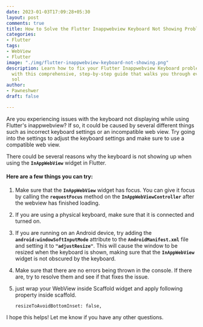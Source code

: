 ```yaml
---
date: 2023-01-03T17:09:28+05:30
layout: post
comments: true
title: How to Solve the Flutter Inappwebview Keyboard Not Showing Problem
categories:
- Flutter
tags:
- WebView
- Flutter
image: "./img/flutter-inappwebview-keyboard-not-showing.png"
description: Learn how to fix your Flutter Inappwebview Keyboard problem effortlessly
  with this comprehensive, step-by-step guide that walks you through every possible
  sol
author:
- Pawneshwer
draft: false

---
```

Are you experiencing issues with the keyboard not displaying while using Flutter's inappwebview? If so, it could be caused by several different things such as incorrect keyboard settings or an incompatible web view. Try going into the settings to adjust the keyboard settings and make sure to use a compatible web view.

There could be several reasons why the keyboard is not showing up when using the **`InAppWebView`** widget in Flutter. 

#### Here are a few things you can try:

1. Make sure that the **`InAppWebView`** widget has focus. You can give it focus by calling the **`requestFocus`** method on the **`InAppWebViewController`** after the webview has finished loading.
2. If you are using a physical keyboard, make sure that it is connected and turned on.
3. If you are running on an Android device, try adding the **`android:windowSoftInputMode`** attribute to the **`AndroidManifest.xml`** file and setting it to **`"adjustResize"`**. This will cause the window to be resized when the keyboard is shown, making sure that the **`InAppWebView`** widget is not obscured by the keyboard.
4. Make sure that there are no errors being thrown in the console. If there are, try to resolve them and see if that fixes the issue.
5. just wrap your WebView inside Scaffold widget and apply following property inside scaffold.

       resizeToAvoidBottomInset: false,

I hope this helps! Let me know if you have any other questions.